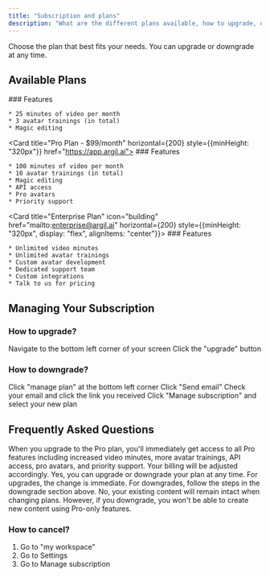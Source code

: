 ```yaml
---
title: "Subscription and plans"
description: "What are the different plans available, how to upgrade, downgrade and cancel a subscription."
---
```


<Note>
  Choose the plan that best fits your needs. You can upgrade or downgrade at any time.
</Note>

## Available Plans

<CardGroup>
  <Card title="Classic Plan - $39/month" horizontal={200} style={{minHeight: "320px"}} href="https://app.argil.ai">
    ### Features

    * 25 minutes of video per month
    * 3 avatar trainings (in total)
    * Magic editing
  </Card>

  <Card title="Pro Plan - $99/month" horizontal={200} style={{minHeight: "320px"}} href="https://app.argil.ai">
    ### Features

    * 100 minutes of video per month
    * 10 avatar trainings (in total)
    * Magic editing
    * API access
    * Pro avatars
    * Priority support
  </Card>

  <Card title="Enterprise Plan" icon="building" href="mailto:enterprise@argil.ai" horizontal={200} style={{minHeight: "320px", display: "flex", alignItems: "center"}}>
    ### Features

    * Unlimited video minutes
    * Unlimited avatar trainings
    * Custom avatar development
    * Dedicated support team
    * Custom integrations
    * Talk to us for pricing
  </Card>
</CardGroup>

## Managing Your Subscription

### How to upgrade?

<Steps>
  <Step title="Open subscription settings">
    Navigate to the bottom left corner of your screen
  </Step>

  <Step title="Upgrade your plan">
    Click the "upgrade" button
  </Step>
</Steps>

### How to downgrade?

<Steps>
  <Step title="Access plan management">
    Click "manage plan" at the bottom left corner
  </Step>

  <Step title="Request management link">
    Click "Send email"
  </Step>

  <Step title="Open management page">
    Check your email and click the link you received
  </Step>

  <Step title="Update subscription">
    Click "Manage subscription" and select your new plan
  </Step>
</Steps>

## Frequently Asked Questions

<AccordionGroup>
  <Accordion title="What happens when I upgrade my plan?" defaultOpen={false}>
    When you upgrade to the Pro plan, you'll immediately get access to all Pro features including increased video minutes, more avatar trainings, API access, pro avatars, and priority support. Your billing will be adjusted accordingly.
  </Accordion>

  <Accordion title="Can I switch plans at any time?" defaultOpen={false}>
    Yes, you can upgrade or downgrade your plan at any time. For upgrades, the change is immediate. For downgrades, follow the steps in the downgrade section above.
  </Accordion>

  <Accordion title="Will I lose my existing content when changing plans?" defaultOpen={false}>
    No, your existing content will remain intact when changing plans. However, if you downgrade, you won't be able to create new content using Pro-only features.
  </Accordion>
</AccordionGroup>

### How to cancel?

1. Go to "my workspace"
2. Go to Settings
3. Go to Manage subscription
